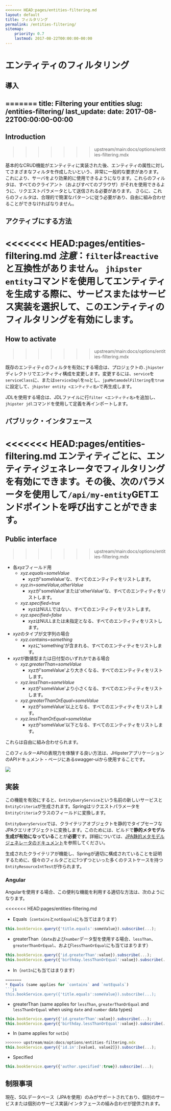 ```yaml
---
<<<<<<< HEAD:pages/entities-filtering.md
layout: default
title: フィルタリング
permalink: /entities-filtering/
sitemap:
    priority: 0.7
    lastmod: 2017-08-22T00:00:00-00:00
---
```


# <i class="fa fa-filter"></i> エンティティのフィルタリング

## 導入
=======
title: Filtering your entities
slug: /entities-filtering/
last_update:
  date: 2017-08-22T00:00:00-00:00
---

## Introduction
>>>>>>> upstream/main:docs/options/entities-filtering.mdx

基本的なCRUD機能がエンティティに実装された後、エンティティの属性に対してさまざまなフィルタを作成したいという、非常に一般的な要求があります。
これにより、サーバをより効果的に使用できるようになります。これらのフィルタは、すべてのクライアント（およびすべてのブラウザ）がそれを使用できるように、リクエストパラメータとして送信される必要があります。
さらに、これらのフィルタは、合理的で簡潔なパターンに従う必要があり、自由に組み合わせることができなければなりません。
## アクティブにする方法

<<<<<<< HEAD:pages/entities-filtering.md
_注意_：`filter`は`reactive`と互換性がありません。
`jhipster entity`コマンドを使用してエンティティを生成する際に、サービスまたはサービス実装を選択して、このエンティティのフィルタリングを有効にします。
=======

## How to activate
>>>>>>> upstream/main:docs/options/entities-filtering.mdx

既存のエンティティのフィルタを有効にする場合は、プロジェクトの`.jhipster`ディレクトリでエンティティ構成を変更します。変更するには、`service`を`serviceClass`に、または`serviceImpl`を`no`とし、`jpaMetamodelFiltering`を`true`に設定して、`jhipster entity <エンティティ名>`で再生成します。

JDLを使用する場合は、JDLファイルに行`filter <エンティティ名>`を追加し、`jhipster jdl`コマンドを使用して定義を再インポートします。

## パブリック・インタフェース

<<<<<<< HEAD:pages/entities-filtering.md
エンティティごとに、エンティティジェネレータでフィルタリングを有効にできます。その後、次のパラメータを使用して`/api/my-entity`GETエンドポイントを呼び出すことができます。
=======

## Public interface
>>>>>>> upstream/main:docs/options/entities-filtering.mdx

* 各*xyz*フィールド用
    * *xyz.equals=someValue*
        - xyzが'someValue'な、すべてのエンティティをリストします。
    * *xyz.in=someValue,otherValue*
        - xyzが'someValue'または'otherValue'な、すべてのエンティティをリストします。
    * *xyz.specified=true*
        - xyzはNULLではない、すべてのエンティティをリストします。
    * *xyz.specified=false*
        - xyzはNULLまたは未指定となる、すべてのエンティティをリストします。
* *xyz*のタイプが文字列の場合
    * *xyz.contains=something*
        - xyzに'something'が含まれる、すべてのエンティティをリストします。
* *xyz*が数値型または日付型のいずれかである場合
    * *xyz.greaterThan=someValue*
        - xyzが'someValue'より大きくなる、すべてのエンティティをリストします。
    * *xyz.lessThan=someValue*
        - xyzが'someValue'より小さくなる、すべてのエンティティをリストします。        
    * *xyz.greaterThanOrEqual=someValue*
        - xyzが'someValue'以上となる、すべてのエンティティをリストします。
    * *xyz.lessThanOrEqual=someValue*
        - xyzが'someValue'以下となる、すべてのエンティティをリストします。

これらは自由に組み合わせられます。

このフィルターAPIの表現力を体験する良い方法は、JHipsterアプリケーションのAPIドキュメント・ページにあるswagger-uiから使用することです。

![](/images/entities_filtering_swagger.png)


## 実装

この機能を有効にすると、`EntityQueryService`という名前の新しいサービスと`EntityCriteria`が生成されます。Springはリクエストパラメータを`EntityCriteria`クラスのフィールドに変換します。

`EntityQueryService`では、クライテリアオブジェクトを静的でタイプセーフなJPAクエリオブジェクトに変換します。このためには、ビルドで**静的メタモデル生成が有効になっている**ことが**必要**です。詳細については、[JPA静的メタモデルジェネレータのドキュメント](https://docs.jboss.org/hibernate/orm/current/userguide/html_single/Hibernate_User_Guide.html#tooling-modelgen)を参照してください。

生成されたクライテリアが機能し、Springが適切に構成されていることを証明するために、個々のフィルタごとに1つずつといった多くのテストケースを持つ`EntityResourceIntTest`が作られます。

### Angular

Angularを使用する場合、この便利な機能を利用する適切な方法は、次のようになります。

<<<<<<< HEAD:pages/entities-filtering.md
* Equals（`contains`と`notEquals`にも当てはまります）
```javascript
this.bookService.query({'title.equals':someValue}).subscribe(...);
```
* greaterThan（`date`および`number`データ型を使用する場合、`lessThan`、`greaterThanOrEqual`、および`lessThanOrEqual`にも当てはまります）
```javascript
this.bookService.query({'id.greaterThan':value}).subscribe(...);
this.bookService.query({'birthday.lessThanOrEqual':value}).subscribe(...);
```
* In（`notIn`にも当てはまります）
```javascript
=======
* Equals (same applies for `contains` and `notEquals`)
```js
this.bookService.query({'title.equals':someValue}).subscribe(...);
```
* greaterThan (same applies for `lessThan`, `greaterThanOrEqual` and `lessThanOrEqual` when using `date` and `number` data types)
```js
this.bookService.query({'id.greaterThan':value}).subscribe(...);
this.bookService.query({'birthday.lessThanOrEqual':value}).subscribe(...);
```
* In (same applies for `notIn`)
```js
>>>>>>> upstream/main:docs/options/entities-filtering.mdx
this.bookService.query({'id.in':[value1, value2]}).subscribe(...);
```
* Specified
```js
this.bookService.query({'author.specified':true}).subscribe(...);
```

## 制限事項

現在、SQLデータベース（JPAを使用）のみがサポートされており、個別のサービスまたは個別のサービス実装/インタフェースの組み合わせが提供されます。
